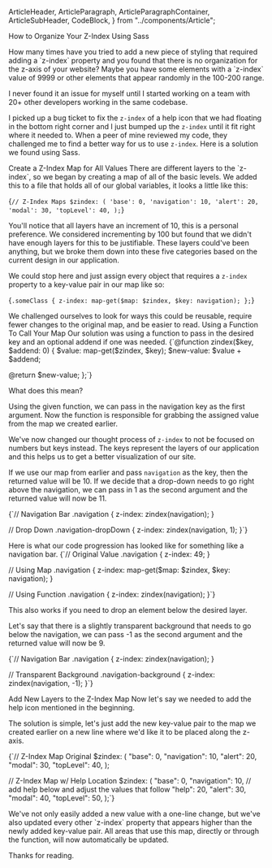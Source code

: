   ArticleHeader,
  ArticleParagraph,
  ArticleParagraphContainer,
  ArticleSubHeader,
  CodeBlock,
} from "../components/Article";

<ArticleHeader>How to Organize Your Z-Index Using Sass</ArticleHeader>

<ArticleParagraphContainer>
<ArticleParagraph>
How many times have you tried to add a new piece of styling that required adding a `z-index` property and you found that there is no organization for the z-axis of your website? Maybe you have some elements with a `z-index` value of 9999 or other elements that appear randomly in the 100-200 range.

I never found it an issue for myself until I started working on a team with 20+ other developers working in the same codebase.

I picked up a bug ticket to fix the `z-index` of a help icon that we had floating in the bottom right corner and I just bumped up the `z-index` until it fit right where it needed to. When a peer of mine reviewed my code, they challenged me to find a better way for us to use `z-index`. Here is a solution we found using Sass.

</ArticleParagraph>
</ArticleParagraphContainer>

<ArticleParagraphContainer>
<ArticleSubHeader>Create a Z-Index Map for All Values</ArticleSubHeader>

<ArticleParagraph>
  There are different layers to the `z-index`, so we began by creating a map of
  all of the basic levels. We added this to a file that holds all of our global
  variables, it looks a little like this:
</ArticleParagraph>

<CodeBlock language="scss">{`// Z-Index Maps
$zindex: (
  'base': 0,
  'navigation': 10,
  'alert': 20,
  'modal': 30,
  'topLevel': 40,
);`}</CodeBlock>

<ArticleParagraph>
You'll notice that all layers have an increment of 10, this is a personal preference. We considered incrementing by 100 but found that we didn't have enough layers for this to be justifiable. These layers could've been anything, but we broke them down into these five categories based on the current design in our application.

We could stop here and just assign every object that requires a `z-index` property to a key-value pair in our map like so:

</ArticleParagraph>

<CodeBlock language="scss">{`.someClass {
  z-index: map-get($map: $zindex, $key: navigation);
};`}</CodeBlock>

<ArticleParagraph>
  We challenged ourselves to look for ways this could be reusable, require fewer
  changes to the original map, and be easier to read.
</ArticleParagraph>
</ArticleParagraphContainer>

<ArticleParagraphContainer>
<ArticleSubHeader>Using a Function To Call Your Map</ArticleSubHeader>

<ArticleParagraph>
  Our solution was using a function to pass in the desired key and an optional
  addend if one was needed.
</ArticleParagraph>

<CodeBlock language="scss">
  {`@function zindex($key, $addend: 0) {
  $value: map-get($zindex, $key);
  $new-value: $value + $addend;

  @return $new-value;
};`}

</CodeBlock>

<ArticleParagraph>
What does this mean?

Using the given function, we can pass in the navigation key as the first argument. Now the function is responsible for grabbing the assigned value from the map we created earlier.

We've now changed our thought process of `z-index` to not be focused on numbers but keys instead. The keys represent the layers of our application and this helps us to get a better visualization of our site.

If we use our map from earlier and pass `navigation` as the key, then the returned value will be 10. If we decide that a drop-down needs to go right above the navigation, we can pass in 1 as the second argument and the returned value will now be 11.

</ArticleParagraph>

<CodeBlock language="scss">
  {`// Navigation Bar
.navigation {
  z-index: zindex(navigation);
}

// Drop Down
.navigation-dropDown {
  z-index: zindex(navigation, 1);
}`}

</CodeBlock>

<ArticleParagraph>
  Here is what our code progression has looked like for something like a
  navigation bar.
</ArticleParagraph>

<CodeBlock language="scss">
{`// Original Value
.navigation {
  z-index: 49;
}

// Using Map
.navigation {
  z-index: map-get($map: $zindex, $key: navigation);
}

// Using Function
.navigation {
  z-index: zindex(navigation);
}`}
</CodeBlock>

<ArticleParagraph>
This also works if you need to drop an element below the desired layer.

Let's say that there is a slightly transparent background that needs to go below the navigation, we can pass -1 as the second argument and the returned value will now be 9.

</ArticleParagraph>

<CodeBlock language="scss">
{`// Navigation Bar
.navigation {
  z-index: zindex(navigation);
}

// Transparent Background
.navigation-background {
  z-index: zindex(navigation, -1);
}`}
</CodeBlock>

</ArticleParagraphContainer>

<ArticleParagraphContainer>
<ArticleSubHeader>Add New Layers to the Z-Index Map</ArticleSubHeader>

<ArticleParagraph>
Now let's say we needed to add the help icon mentioned in the beginning.

The solution is simple, let's just add the new key-value pair to the map we created earlier on a new line where we'd like it to be placed along the z-axis.

</ArticleParagraph>

<CodeBlock language="scss">
{`// Z-Index Map Original
$zindex: (
  "base": 0,
  "navigation": 10,
  "alert": 20,
  "modal": 30,
  "topLevel": 40,
);

// Z-Index Map w/ Help Location
$zindex: (
  "base": 0,
  "navigation": 10,
  // add help below and adjust the values that follow
  "help": 20,
  "alert": 30,
  "modal": 40,
  "topLevel": 50,
);`}
</CodeBlock>


<ArticleParagraph>
We've not only easily added a new value with a one-line change, but we've also updated every other `z-index` property that appears higher than the newly added key-value pair. All areas that use this map, directly or through the function, will now automatically be updated.

Thanks for reading.

</ArticleParagraph>
</ArticleParagraphContainer>
